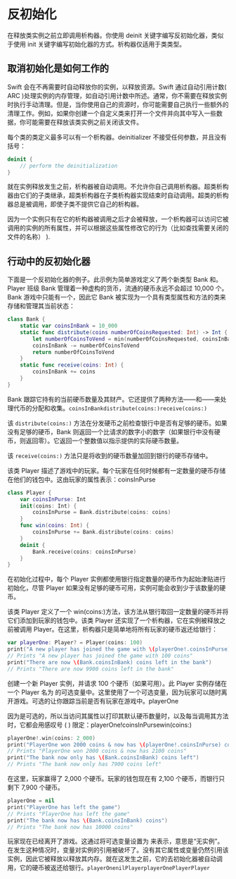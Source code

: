 # 反初始化

<DocCaution />

<OriginalLink
  title="释放需要自定义清理的资源"
  value="https://docs.swift.org/swift-book/documentation/the-swift-programming-language/deinitialization"
/>

在释放类实例之前立即调用析构器。你使用 deinit 关键字编写反初始化器，类似于使用 init 关键字编写初始化器的方式。析构器仅适用于类类型。

## 取消初始化是如何工作的

Swift 会在不再需要时自动释放你的实例，以释放资源。Swift 通过自动引用计数( ARC )处理实例的内存管理，如自动引用计数中所述。通常，你不需要在释放实例时执行手动清理。但是，当你使用自己的资源时，你可能需要自己执行一些额外的清理工作。例如，如果你创建一个自定义类来打开一个文件并向其中写入一些数据，你可能需要在释放该类实例之前关闭该文件。

每个类的类定义最多可以有一个析构器。deinitializer 不接受任何参数，并且没有括号：

```swift
deinit {
    // perform the deinitialization
}
```

就在实例释放发生之前，析构器被自动调用。不允许你自己调用析构器。超类析构器由它们的子类继承，超类析构器在子类析构器实现结束时自动调用。超类的析构器总是被调用，即使子类不提供它自己的析构器。

因为一个实例只有在它的析构器被调用之后才会被释放，一个析构器可以访问它被调用的实例的所有属性，并可以根据这些属性修改它的行为（比如查找需要关闭的文件的名称） ).

## 行动中的反初始化器

下面是一个反初始化器的例子。此示例为简单游戏定义了两个新类型 Bank 和。Player 班级 Bank 管理着一种虚构的货币，流通的硬币永远不会超过 10,000 个。Bank 游戏中只能有一个，因此它 Bank 被实现为一个具有类型属性和方法的类来存储和管理其当前状态：

```swift
class Bank {
    static var coinsInBank = 10_000
    static func distribute(coins numberOfCoinsRequested: Int) -> Int {
        let numberOfCoinsToVend = min(numberOfCoinsRequested, coinsInBank)
        coinsInBank -= numberOfCoinsToVend
        return numberOfCoinsToVend
    }
    static func receive(coins: Int) {
        coinsInBank += coins
    }
}
```

Bank 跟踪它持有的当前硬币数量及其财产。它还提供了两种方法——和——来处理代币的分配和收集。`coinsInBankdistribute(coins:)receive(coins:)`

该 `distribute(coins:)` 方法在分发硬币之前检查银行中是否有足够的硬币。如果没有足够的硬币，Bank 则返回一个比请求的数字小的数字（如果银行中没有硬币，则返回零）。它返回一个整数值以指示提供的实际硬币数量。

该 `receive(coins:)` 方法只是将收到的硬币数量加回到银行的硬币存储中。

该类 Player 描述了游戏中的玩家。每个玩家在任何时候都有一定数量的硬币存储在他们的钱包中。这由玩家的属性表示：coinsInPurse

```swift
class Player {
    var coinsInPurse: Int
    init(coins: Int) {
        coinsInPurse = Bank.distribute(coins: coins)
    }
    func win(coins: Int) {
        coinsInPurse += Bank.distribute(coins: coins)
    }
    deinit {
        Bank.receive(coins: coinsInPurse)
    }
}
```

在初始化过程中，每个 Player 实例都使用银行指定数量的硬币作为起始津贴进行初始化，尽管 Player 如果没有足够的硬币可用，实例可能会收到少于该数量的硬币。

该类 Player 定义了一个 win(coins:)方法，该方法从银行取回一定数量的硬币并将它们添加到玩家的钱包中。该类 Player 还实现了一个析构器，它在实例被释放之前被调用 Player。在这里，析构器只是简单地将所有玩家的硬币返还给银行：

```swift
var playerOne: Player? = Player(coins: 100)
print("A new player has joined the game with \(playerOne!.coinsInPurse) coins")
// Prints "A new player has joined the game with 100 coins"
print("There are now \(Bank.coinsInBank) coins left in the bank")
// Prints "There are now 9900 coins left in the bank"
```

创建一个新 Player 实例，并请求 100 个硬币（如果可用）。此 Player 实例存储在一个 Player 名为 的可选变量中。这里使用了一个可选变量，因为玩家可以随时离开游戏。可选的让你跟踪当前是否有玩家在游戏中。playerOne

因为是可选的，所以当访问其属性以打印其默认硬币数量时，以及每当调用其方法时，它都会用感叹号 ( ) 限定：playerOne!coinsInPursewin(coins:)

```swift
playerOne!.win(coins: 2_000)
print("PlayerOne won 2000 coins & now has \(playerOne!.coinsInPurse) coins")
// Prints "PlayerOne won 2000 coins & now has 2100 coins"
print("The bank now only has \(Bank.coinsInBank) coins left")
// Prints "The bank now only has 7900 coins left"
```

在这里，玩家赢得了 2,000 个硬币。玩家的钱包现在有 2,100 个硬币，而银行只剩下 7,900 个硬币。

```swift
playerOne = nil
print("PlayerOne has left the game")
// Prints "PlayerOne has left the game"
print("The bank now has \(Bank.coinsInBank) coins")
// Prints "The bank now has 10000 coins"
```

玩家现在已经离开了游戏。这通过将可选变量设置为 来表示，意思是“无实例”。在发生这种情况时，变量对实例的引用被破坏了。没有其它属性或变量仍然引用该实例，因此它被释放以释放其内存。就在这发生之前，它的去初始化器被自动调用，它的硬币被返还给银行。`playerOnenilPlayerplayerOnePlayerPlayer`
